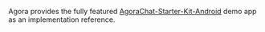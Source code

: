 <PlatformWrapper platform="android">
        
Agora provides the fully featured [AgoraChat-Starter-Kit-Android](https://github.com/AgoraIO-Usecase/AgoraChat-UIKit-android) demo app as an implementation reference.

</PlatformWrapper>
